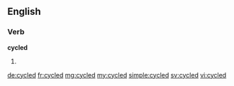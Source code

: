 ==English==

===Verb===
'''cycled'''

# {{past of|cycle}}

[[de:cycled]]
[[fr:cycled]]
[[mg:cycled]]
[[my:cycled]]
[[simple:cycled]]
[[sv:cycled]]
[[vi:cycled]]